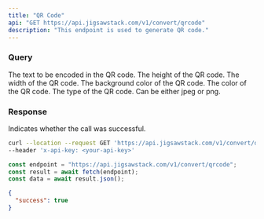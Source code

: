 ```yaml
---
title: "QR Code"
api: "GET https://api.jigsawstack.com/v1/convert/qrcode"
description: "This endpoint is used to generate QR code."
---
```


### Query

<ParamField query="text" type="string" required>
  The text to be encoded in the QR code.
</ParamField>

<ParamField query="height" type="string" default="512">
  The height of the QR code.
</ParamField>

<ParamField query="width" type="string" default="512">
  The width of the QR code.
</ParamField>

<ParamField query="background_color" type="string" default="#fff">
  The background color of the QR code.
</ParamField>

<ParamField query="qr_color" type="string" default="#000000ff">
  The color of the QR code.
</ParamField>

<ParamField query="type" type="string" default="jpeg">
  The type of the QR code. Can be either jpeg or png.
</ParamField>

<Snippet file="header.mdx" />

### Response

<ResponseField name="success" type="boolean">
  Indicates whether the call was successful.
</ResponseField>

<RequestExample>

```bash cURL
curl --location --request GET 'https://api.jigsawstack.com/v1/convert/qrcode' \
--header 'x-api-key: <your-api-key>'
```

```javascript Node.js
const endpoint = "https://api.jigsawstack.com/v1/convert/qrcode";
const result = await fetch(endpoint);
const data = await result.json();
```

</RequestExample>

<ResponseExample>

```json Response
{
  "success": true
}
```

</ResponseExample>
